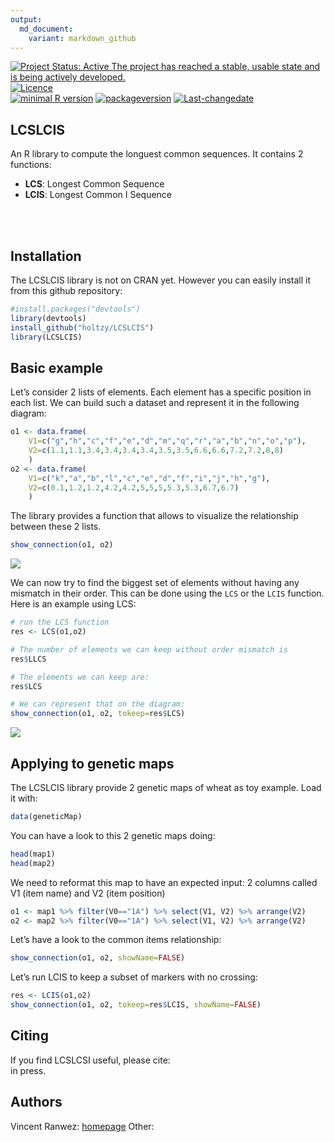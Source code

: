 ```yaml
---
output:
  md_document:
    variant: markdown_github
---
```


[![Project Status: Active  The project has reached a stable, usable state and is being actively developed.](http://www.repostatus.org/badges/latest/active.svg)](http://www.repostatus.org/#active)
[![Licence](https://img.shields.io/badge/licence-GPL--3-blue.svg)](https://www.gnu.org/licenses/gpl-3.0.en.html)  
[![minimal R version](https://img.shields.io/badge/R%3E%3D-3.2.4-6666ff.svg)](https://cran.r-project.org/)
[![packageversion](https://img.shields.io/badge/Package%20version-0.1.0-orange.svg?style=flat-square)](commits/develop)
[![Last-changedate](https://img.shields.io/badge/last%20change-`r gsub('-', '--', Sys.Date())`-yellowgreen.svg)](/commits/master)


LCSLCIS
--------

An R library to compute the longuest common sequences. It contains 2 functions: 

- **LCS**: Longest Common Sequence
- **LCIS**: Longest Common I Sequence

<br><br>

## Installation
The LCSLCIS library is not on CRAN yet. However you can easily install it from this github repository:
```r
#install.packages("devtools")
library(devtools) 
install_github("holtzy/LCSLCIS")
library(LCSLCIS)
```



## Basic example
Let's consider 2 lists of elements. Each element has a specific position in each list. We can build such a dataset and represent it in the following diagram:  

```r
o1 <- data.frame( 
	V1=c("g","h","c","f","e","d","m","q","r","a","b","n","o","p"), 
	V2=c(1.1,1.1,3.4,3.4,3.4,3.4,3.5,3.5,6.6,6.6,7.2,7.2,8,8)
	)
o2 <- data.frame( 
	V1=c("k","a","b","l","c","e","d","f","i","j","h","g"), 
	V2=c(0.1,1.2,1.2,4.2,4.2,5,5,5,5.3,5.3,6.7,6.7)
	)
```

The library provides a function that allows to visualize the relationship between these 2 lists.
```r
show_connection(o1, o2)
```
<img align="center" src="img/fig1.png">


We can now try to find the biggest set of elements without having any mismatch in their order. This can be done using the `LCS` or the `LCIS` function. Here is an example using LCS:

```r
# run the LCS function
res <- LCS(o1,o2)

# The number of elements we can keep without order mismatch is 
res$LLCS

# The elements we can keep are:
res$LCS

# We can represent that on the diagram:
show_connection(o1, o2, tokeep=res$LCS)
```

<img align="center" src="img/fig2.png">

## Applying to genetic maps
The LCSLCIS library provide 2 genetic maps of wheat as toy example. Load it with:
```r
data(geneticMap)
```

You can have a look to this 2 genetic maps doing:
```r
head(map1)
head(map2)
```

We need to reformat this map to have an expected input: 2 columns called V1 (item name) and V2 (item position)
```r
o1 <- map1 %>% filter(V0=="1A") %>% select(V1, V2) %>% arrange(V2)
o2 <- map2 %>% filter(V0=="1A") %>% select(V1, V2) %>% arrange(V2)
```

Let's have a look to the common items relationship:
```r
show_connection(o1, o2, showName=FALSE)
```

Let's run LCIS to keep a subset of markers with no crossing:
```r
res <- LCIS(o1,o2)
show_connection(o1, o2, tokeep=res$LCIS, showName=FALSE)
```


## Citing

If you find LCSLCSI useful, please cite:  
in press.



## Authors

Vincent Ranwez: [homepage](https://sites.google.com/site/ranwez/)
Other:








